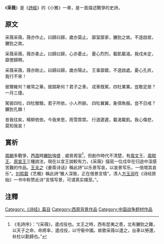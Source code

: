 {{NoteTA|zh-hans: 猃狁; zh-hant: 玁狁
}}{{not|林采薇|石采薇}}
{{expand|time=2010-07-26T03:30:18+00:00}}
《'''采薇'''》是《[[詩經|詩經]]》的《小雅》一章，是一首描述戰爭的史詩。

==原文==
采薇采薇，薇亦作止。曰歸曰歸，歲亦莫止。
靡室靡家，玁狁之故。不遑啟居，玁狁之故。

采薇采薇，薇亦柔止。曰歸曰歸，心亦憂止。
憂心烈烈，載飢載渴。我戍未定，靡使歸聘。

采薇采薇，薇亦剛止。曰歸曰歸，歲亦陽止。
王事靡盬，不遑啟處。憂心孔疚，我行不來！

彼爾維何？維常之華。彼路斯何？君子之車。
戎車既駕，四牡業業。豈敢定居？一月三捷。

駕彼四牡，四牡騤騤。君子所依，小人所腓。
四牡翼翼，象弭魚服。豈不日戒？玁狁孔棘！

昔我往矣，楊柳依依。今我來思，雨雪霏霏。
行道遲遲，載渴載飢。我心傷悲，莫知我哀！

==賞析==
[[周朝|周朝]]多戰爭，[[西周|西周]]時[[玁狁|玁狁]]強盛﹐威脅周室<ref>《毛詩序》：“《采薇》，遣戍役也。文王之時，西有昆夷之患，北有玁狁之難，以天子之命，命將率，遣戍役，以守衞中國。故歌采薇以遣之，出車以勞還，杕杜以勤歸也。”</ref>，但創作時代不清楚，有[[周文王|周文王]]、[[周懿王|周懿王]]、[[周宣王|周宣王]]三種說法，現在以宣王說較有力，《采薇》描寫一位戍卒在归途中深感苦難的作品。[[王夫之|王夫之]]《姜斋诗话》稱此詩“以乐景写哀，以哀景写乐，一倍增其哀乐”。[[刘熙载|刘熙载]]《艺概》稱此詩“雅人深致，正在借景言情”。清人[[方玉润|方玉润]]在《诗经原始》一书中称赞此诗“言情写景，可谓真实樸至。”。

==注釋==
{{reflist}}

[[Category:《诗经》篇目|Category:《诗经》篇目]]
[[Category:西周背景作品|Category:西周背景作品]]
[[Category:中国战争题材作品|Category:中国战争题材作品]]